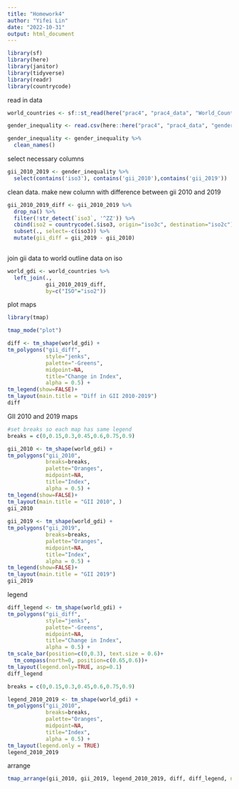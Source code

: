 ```yaml
---
title: "Homework4"
author: "Yifei Lin"
date: "2022-10-31"
output: html_document
---
```

```r
library(sf)
library(here)
library(janitor)
library(tidyverse)
library(readr)
library(countrycode)
```


read in data
```r
world_countries <- sf::st_read(here("prac4", "prac4_data", "World_Countries_(Generalized)", "World_Countries__Generalized_.shp"))

gender_inequality <- read.csv(here::here("prac4", "prac4_data", "gender inequality (1990-2021).csv"))

gender_inequality <- gender_inequality %>%
  clean_names()
```

select necessary columns
```r
gii_2010_2019 <- gender_inequality %>% 
  select(contains('iso3'), contains('gii_2010'),contains('gii_2019'))
```

clean data. make new column with difference between gii 2010 and 2019
```r
gii_2010_2019_diff <- gii_2010_2019 %>%
  drop_na() %>% 
  filter(!str_detect(`iso3`, '^ZZ')) %>% 
  cbind(iso2 = countrycode(.$iso3, origin="iso3c", destination="iso2c"), .) %>%
  subset(., select=-c(iso3)) %>% 
  mutate(gii_diff = gii_2019 - gii_2010)
  
```

join gii data to world outline data on iso
```r
world_gdi <- world_countries %>% 
  left_join(.,
            gii_2010_2019_diff,
            by=c("ISO"="iso2"))
```

plot maps
```r
library(tmap)

tmap_mode("plot")

diff <- tm_shape(world_gdi) + 
tm_polygons("gii_diff", 
            style="jenks",
            palette="-Greens",
            midpoint=NA,
            title="Change in Index",
            alpha = 0.5) + 
tm_legend(show=FALSE)+
tm_layout(main.title = "Diff in GII 2010-2019")
diff

```
GII 2010 and 2019 maps
```r

#set breaks so each map has same legend
breaks = c(0,0.15,0.3,0.45,0.6,0.75,0.9)

gii_2010 <- tm_shape(world_gdi) + 
tm_polygons("gii_2010", 
            breaks=breaks,
            palette="Oranges",
            midpoint=NA,
            title="Index",
            alpha = 0.5) + 
tm_legend(show=FALSE)+
tm_layout(main.title = "GII 2010", )
gii_2010
  
gii_2019 <- tm_shape(world_gdi) + 
tm_polygons("gii_2019", 
            breaks=breaks,
            palette="Oranges",
            midpoint=NA,
            title="Index",
            alpha = 0.5) + 
tm_legend(show=FALSE)+
tm_layout(main.title = "GII 2019")
gii_2019
```

legend
```r
diff_legend <- tm_shape(world_gdi) + 
tm_polygons("gii_diff", 
            style="jenks",
            palette="-Greens",
            midpoint=NA,
            title="Change in Index",
            alpha = 0.5) + 
tm_scale_bar(position=c(0,0.3), text.size = 0.6)+
  tm_compass(north=0, position=c(0.65,0.6))+
tm_layout(legend.only=TRUE, asp=0.1)
diff_legend

breaks = c(0,0.15,0.3,0.45,0.6,0.75,0.9)

legend_2010_2019 <- tm_shape(world_gdi) + 
tm_polygons("gii_2010", 
            breaks=breaks,
            palette="Oranges",
            midpoint=NA,
            title="Index",
            alpha = 0.5) + 
tm_layout(legend.only = TRUE)
legend_2010_2019
```


arrange
```r
tmap_arrange(gii_2010, gii_2019, legend_2010_2019, diff, diff_legend, ncol=3)
```

